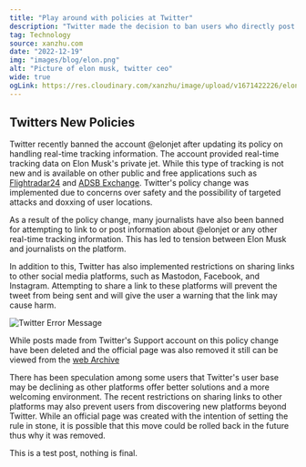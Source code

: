 ```yaml
---
title: "Play around with policies at Twitter"
description: "Twitter made the decision to ban users who directly post or share information relating to a users real-time location and the usage of sharing links to social media profiles"
tag: Technology
source: xanzhu.com
date: "2022-12-19"
img: "images/blog/elon.png"
alt: "Picture of elon musk, twitter ceo"
wide: true
ogLink: https://res.cloudinary.com/xanzhu/image/upload/v1671422226/elon_oolixo.png
---
```


## Twitters New Policies

Twitter recently banned the account @elonjet after updating its policy on handling real-time tracking information. The account provided real-time tracking data on Elon Musk's private jet. While this type of tracking is not new and is available on other public and free applications such as [Flightradar24](https://www.flightradar24.com/) and [ADSB Exchange](https://globe.adsbexchange.com/). Twitter's policy change was implemented due to concerns over safety and the possibility of targeted attacks and doxxing of user locations.

As a result of the policy change, many journalists have also been banned for attempting to link to or post information about @elonjet or any other real-time tracking information. This has led to tension between Elon Musk and journalists on the platform.

In addition to this, Twitter has also implemented restrictions on sharing links to other social media platforms, such as Mastodon, Facebook, and Instagram. Attempting to share a link to these platforms will prevent the tweet from being sent and will give the user a warning that the link may cause harm.

![Twitter Error Message](/images/blog/Twitter-error.png)

While posts made from Twitter's Support account on this policy change have been deleted and the official page was also removed it still can be viewed from the [web Archive](https://web.archive.org/web/20221218210921/https://help.twitter.com/en/rules-and-policies/social-platforms-policy)

There has been speculation among some users that Twitter's user base may be declining as other platforms offer better solutions and a more welcoming environment. The recent restrictions on sharing links to other platforms may also prevent users from discovering new platforms beyond Twitter. While an official page was created with the intention of setting the rule in stone, it is possible that this move could be rolled back in the future thus why it was removed.


This is a test post, nothing is final.